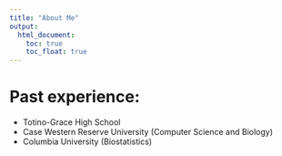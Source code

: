```yaml
---
title: "About Me"
output: 
  html_document:
    toc: true
    toc_float: true
---
```


# Past experience: 

* Totino-Grace High School
* Case Western Reserve University (Computer Science and Biology)
* Columbia University (Biostatistics)